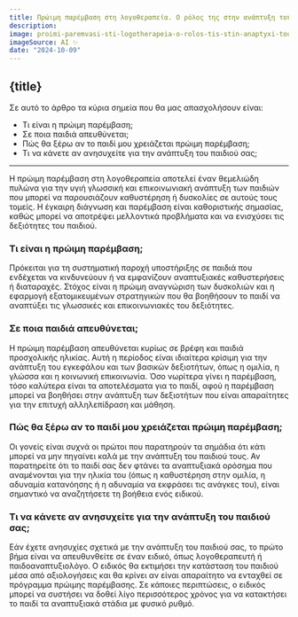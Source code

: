 ```yaml
---
title: Πρώιμη παρέμβαση στη λογοθεραπεία. O ρόλος της στην ανάπτυξη του παιδιού
description:
image: proimi-paremvasi-sti-logotherapeia-o-rolos-tis-stin-anaptyxi-tou-paidioy.jpeg
imageSource: AI ✨
date: "2024-10-09"
---
```


## {title}

Σε αυτό το άρθρο τα κύρια σημεία που θα μας απασχολήσουν είναι:

- Τι είναι η πρώιμη παρέμβαση;
- Σε ποια παιδιά απευθύνεται;
- Πώς θα ξέρω αν το παιδί μου χρειάζεται πρώιμη παρέμβαση;
- Τι να κάνετε αν ανησυχείτε για την ανάπτυξη του παιδιού σας;

---

Η πρώιμη παρέμβαση στη λογοθεραπεία αποτελεί έναν θεμελιώδη πυλώνα για την υγιή γλωσσική και επικοινωνιακή ανάπτυξη των παιδιών που μπορεί να παρουσιάζουν καθυστέρηση ή δυσκολίες σε αυτούς τους τομείς. Η έγκαιρη διάγνωση και παρέμβαση είναι καθοριστικής σημασίας, καθώς μπορεί να αποτρέψει μελλοντικά προβλήματα και να ενισχύσει τις δεξιότητες του παιδιού.

### Τι είναι η πρώιμη παρέμβαση;

Πρόκειται για τη συστηματική παροχή υποστήριξης σε παιδιά που ενδέχεται να κινδυνεύουν ή να εμφανίζουν αναπτυξιακές καθυστερήσεις ή διαταραχές. Στόχος είναι η πρώιμη αναγνώριση των δυσκολιών και η εφαρμογή εξατομικευμένων στρατηγικών που θα βοηθήσουν το παιδί να αναπτύξει τις γλωσσικές και επικοινωνιακές του δεξιότητες.

### Σε ποια παιδιά απευθύνεται;

Η πρώιμη παρέμβαση απευθύνεται κυρίως σε βρέφη και παιδιά προσχολικής ηλικίας. Αυτή η περίοδος είναι ιδιαίτερα κρίσιμη για την ανάπτυξη του εγκεφάλου και των βασικών δεξιοτήτων, όπως η ομιλία, η γλώσσα και η κοινωνική επικοινωνία. Όσο νωρίτερα γίνει η παρέμβαση, τόσο καλύτερα είναι τα αποτελέσματα για το παιδί, αφού η παρέμβαση μπορεί να βοηθήσει στην ανάπτυξη των δεξιοτήτων που είναι απαραίτητες για την επιτυχή αλληλεπίδραση και μάθηση.

### Πώς θα ξέρω αν το παιδί μου χρειάζεται πρώιμη παρέμβαση;

Οι γονείς είναι συχνά οι πρώτοι που παρατηρούν τα σημάδια ότι κάτι μπορεί να μην πηγαίνει καλά με την ανάπτυξη του παιδιού τους. Αν παρατηρείτε ότι το παιδί σας δεν φτάνει τα αναπτυξιακά ορόσημα που αναμένονται για την ηλικία του (όπως η καθυστέρηση στην ομιλία, η αδυναμία κατανόησης ή η αδυναμία να εκφράσει τις ανάγκες του), είναι σημαντικό να αναζητήσετε τη βοήθεια ενός ειδικού.

### Τι να κάνετε αν ανησυχείτε για την ανάπτυξη του παιδιού σας;

Εάν έχετε ανησυχίες σχετικά με την ανάπτυξη του παιδιού σας, το πρώτο βήμα είναι να απευθυνθείτε σε έναν ειδικό, όπως λογοθεραπευτή ή παιδοαναπτυξιολόγο. Ο ειδικός θα εκτιμήσει την κατάσταση του παιδιού μέσα από αξιολογήσεις και θα κρίνει αν είναι απαραίτητο να ενταχθεί σε πρόγραμμα πρώιμης παρέμβασης. Σε κάποιες περιπτώσεις, ο ειδικός μπορεί να συστήσει να δοθεί λίγο περισσότερος χρόνος για να κατακτήσει το παιδί τα αναπτυξιακά στάδια με φυσικό ρυθμό.
